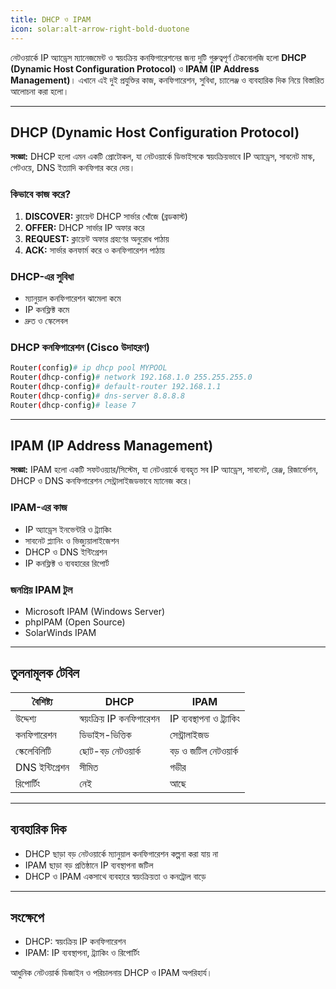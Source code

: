 ```yaml
---
title: DHCP ও IPAM
icon: solar:alt-arrow-right-bold-duotone
---
```


নেটওয়ার্কে IP অ্যাড্রেস ম্যানেজমেন্ট ও স্বয়ংক্রিয় কনফিগারেশনের জন্য দুটি গুরুত্বপূর্ণ টেকনোলজি হলো **DHCP (Dynamic Host Configuration Protocol)** ও **IPAM (IP Address Management)**। এখানে এই দুই প্রযুক্তির কাজ, কনফিগারেশন, সুবিধা, চ্যালেঞ্জ ও ব্যবহারিক দিক নিয়ে বিস্তারিত আলোচনা করা হলো।

---

## DHCP (Dynamic Host Configuration Protocol)

**সংজ্ঞা:**
DHCP হলো এমন একটি প্রোটোকল, যা নেটওয়ার্কে ডিভাইসকে স্বয়ংক্রিয়ভাবে IP অ্যাড্রেস, সাবনেট মাস্ক, গেটওয়ে, DNS ইত্যাদি কনফিগার করে দেয়।

### কিভাবে কাজ করে?
1. **DISCOVER:** ক্লায়েন্ট DHCP সার্ভার খোঁজে (ব্রডকাস্ট)
2. **OFFER:** DHCP সার্ভার IP অফার করে
3. **REQUEST:** ক্লায়েন্ট অফার গ্রহণের অনুরোধ পাঠায়
4. **ACK:** সার্ভার কনফার্ম করে ও কনফিগারেশন পাঠায়

### DHCP-এর সুবিধা
- ম্যানুয়াল কনফিগারেশন ঝামেলা কমে
- IP কনফ্লিক্ট কমে
- দ্রুত ও স্কেলেবল

### DHCP কনফিগারেশন (Cisco উদাহরণ)
```bash
Router(config)# ip dhcp pool MYPOOL
Router(dhcp-config)# network 192.168.1.0 255.255.255.0
Router(dhcp-config)# default-router 192.168.1.1
Router(dhcp-config)# dns-server 8.8.8.8
Router(dhcp-config)# lease 7
```

---

## IPAM (IP Address Management)

**সংজ্ঞা:**
IPAM হলো একটি সফটওয়্যার/সিস্টেম, যা নেটওয়ার্কে ব্যবহৃত সব IP অ্যাড্রেস, সাবনেট, রেঞ্জ, রিজার্ভেশন, DHCP ও DNS কনফিগারেশন সেন্ট্রালাইজডভাবে ম্যানেজ করে।

### IPAM-এর কাজ
- IP অ্যাড্রেস ইনভেন্টরি ও ট্র্যাকিং
- সাবনেট প্ল্যানিং ও ভিজ্যুয়ালাইজেশন
- DHCP ও DNS ইন্টিগ্রেশন
- IP কনফ্লিক্ট ও ব্যবহারের রিপোর্ট

### জনপ্রিয় IPAM টুল
- Microsoft IPAM (Windows Server)
- phpIPAM (Open Source)
- SolarWinds IPAM

---

## তুলনামূলক টেবিল

| বৈশিষ্ট্য         | DHCP                        | IPAM                       |
|-------------------|-----------------------------|----------------------------|
| উদ্দেশ্য           | স্বয়ংক্রিয় IP কনফিগারেশন   | IP ব্যবস্থাপনা ও ট্র্যাকিং  |
| কনফিগারেশন        | ডিভাইস-ভিত্তিক              | সেন্ট্রালাইজড              |
| স্কেলেবিলিটি       | ছোট-বড় নেটওয়ার্ক           | বড় ও জটিল নেটওয়ার্ক       |
| DNS ইন্টিগ্রেশন    | সীমিত                       | গভীর                       |
| রিপোর্টিং          | নেই                          | আছে                        |

---

## ব্যবহারিক দিক
- DHCP ছাড়া বড় নেটওয়ার্কে ম্যানুয়াল কনফিগারেশন কল্পনা করা যায় না
- IPAM ছাড়া বড় প্রতিষ্ঠানে IP ব্যবস্থাপনা জটিল
- DHCP ও IPAM একসাথে ব্যবহারে স্বয়ংক্রিয়তা ও কনট্রোল বাড়ে

---

## সংক্ষেপে
- DHCP: স্বয়ংক্রিয় IP কনফিগারেশন
- IPAM: IP ব্যবস্থাপনা, ট্র্যাকিং ও রিপোর্টিং

আধুনিক নেটওয়ার্ক ডিজাইন ও পরিচালনায় DHCP ও IPAM অপরিহার্য।
